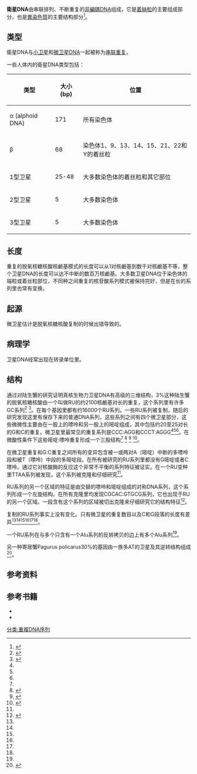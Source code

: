 '''衛星DNA'''由串联排列、不断重复的[[非編碼DNA|非編碼DNA]]组成，它是[[着絲粒|着絲粒]]的主要组成部分，也是[[異染色質|異染色質]]的主要结构部分<ref>{{cite book|author=Knight, Julian C.|title=Human Genetic Diversity: Functional Consequences for Health and Disease|publisher=Oxford University Press|year=2009|isbn=978-0-19-922769-3|page=167|url=http://books.google.com/books?id=NSLeurRJWsIC&pg=PA167|access-date=2015-12-05|archive-date=2021-04-27|archive-url=https://web.archive.org/web/20210427060923/https://books.google.com/books?id=NSLeurRJWsIC&pg=PA167|dead-url=no}}</ref>。

==类型==
衛星DNA与[[小卫星|小卫星]]和[[微卫星|微卫星]]DNA一起被称为[[串联重复|串联重复]]。

一些人体内的衛星DNA类型包括：
{| class="wikitable"
|-
! 类型
! 大小 (bp)
| 位置
|-
| α (alphoid DNA)
| 171
| 所有染色体
|-
| β
| 68
| 染色体1、9、13、14、15、21、22和Y的着丝粒
|-
| 1型卫星
| 25-48
| 大多数染色体的着丝粒和其它部位
|-
| 2型卫星
| 5
| 大多数染色体
|-
| 3型卫星
| 5
| 大多数染色体
|}

==长度==
重复的脱氧核糖核酸核鹼基模式的长度可以从1对核鹼基到数千对核鹼基不等，整个卫星DNA的长度可以达不中断的数百万核鹼基。大多数卫星DNA位于染色体的端粒或着丝粒部位，不同种之间重复的核苷酸系列模式被保持完好，但是在长的系列里也常有变换。

==起源==
微卫星估计是脱氧核糖核酸复制的时候出错导致的。

==病理学==
卫星DNA经常出现在转录单位里。

==结构==
通过对陆生蟹{{lang|la|Gecarcinus lateralis}}的研究证明真核生物力卫星DNA有高级的三维结构，3%这种陆生蟹的脱氧核糖核酸由一个叫做RU的约2100核鹼基对长的重复，这个系列里有许多GC系列<ref name="Fowler8">{{Cite journal| issn = 0036-8075
| volume = 221
| issue = 4613
| pages = 862–865
| last1 = Bonnewell
| first1 = V.
| last2 = Fowler
| first2 = R. F.
| last3 = Skinner
| first3 = D. M.
| title = An inverted repeat borders a fivefold amplification in satellite DNA| journal = Science (New York, N.Y.)
| date = 1983-08-26
| pmid = 6879182}}</ref>
<ref name="Fowler9">{{Cite journal| issn = 0091-7451
| volume = 47 Pt 2
| pages = 1151–1157
| last1 = Skinner
| first1 = D. M.
| last2 = Bonnewell
| first2 = V.
| last3 = Fowler
| first3 = R. F.
| title = Sites of divergence in the sequence of a complex satellite DNA and several cloned variants
| journal = Cold Spring Harbor Symposia on Quantitative Biology
| date = 1983
| pmid = 6305575}}</ref>。在每个基因里都有约16000个RU系列。一些RU系列被复制，随后的研究发现这里有保存下来的普通DNA系列，这些系列之间有四个微卫星部分，这些微微性主要由在一股上的嘌呤和另一股上的嘧啶组成，其中包括约20至25对长的G和C的重复。微卫星里最常见的重复系列是CCC:AGG和CCCT:AGGG<ref name="Fowler3"></ref><ref name="Fowler4"></ref><ref name="Fowler5"></ref>。在微酸性条件下这些嘧啶:嘌呤重复形成一个三股结构<ref name="Fowler3"></ref>
<ref name="Fowler3">{{Cite journal| issn = 0021-9258
| volume = 261
| issue = 19
| pages = 8994–9001
| last1 = Fowler
| first1 = R. F.
| last2 = Skinner
| first2 = D. M.
| title = Eukaryotic DNA diverges at a long and complex pyrimidine:purine tract that can adopt altered conformations
| journal = The Journal of Biological Chemistry| date = 1986-07-05
| pmid = 3013872}}</ref>
<ref name="Fowler4">{{Cite journal
| issn = 0378-1119
| volume = 38
| issue = 1-3
| pages = 145–152
| last1 = Stringfellow
| first1 = L. A.
| last2 = Fowler
| first2 = R. F.
| last3 = LaMarca
| first3 = M. E.
| last4 = Skinner
| first4 = D. M.
| title = Demonstration of remarkable sequence divergence in variants of a complex satellite DNA by molecular cloning| journal = Gene
| date = 1985
| pmid = 3905513}}</ref>
<ref name="Fowler5">{{Cite journal| issn = 0021-9258
| volume = 260
| issue = 15
| pages = 8964–8972
| last1 = Fowler
| first1 = R. F.
| last2 = Bonnewell
| first2 = V.
| last3 = Spann
| first3 = M. S.
| last4 = Skinner
| first4 = D. M.
| title = Sequences of three closely related variants of a complex satellite DNA diverge at specific domains
| journal = The Journal of Biological Chemistry
| date = 1985-07-25
| pmid = 2991230}}</ref>。

在微卫星重复和G:C重复之间所有的变异包含被一或两对A（嘧啶）中断的多嘌呤段和被T（嘌呤）中段的多嘧啶段。在所有被研究的RU系列里都没有G嘧啶或者C嘌呤。通过它对核酸酶的反应这个非常不平衡的系列特征被证实。在一个RU变种里TTAA系列被发现，这个系列被克隆和仔细研究<ref name="Fowler3"></ref>。

RU系列的另一个区域的特征是由交替的嘌呤和嘧啶组成的对称DNA系列，这个系列形成一个左旋结构。在所有克隆里均发现CGCAC:GTGCG系列，它也出现于RU的另一个区域。一段含有这个系列的区域被切出克隆来仔细研究它的结构特征<ref name="Fowler1">{{Cite journal| issn = 0378-1119
| doi = 10.1016/0378-1119(88)90088-1
| volume = 71
| issue = 1
| pages = 165–176
| last1 = Fowler
| first1 = R. F.
| last2 = Stringfellow
| first2 = L. A.
| last3 = Skinner
| first3 = D. M.
| title = A domain that assumes a Z-conformation includes a specific deletion in some cloned variants of a complex satellite
| journal = Gene
| date = 1988-11-15
| pmid = 3215523}}</ref>。

复制的RU系列事实上没有变化。只有微卫星的重复数目以及C和G段落的长度有差异<ref name="Fowler1"></ref><ref name="Fowler3"></ref><ref name="Fowler4"></ref><ref name="Fowler5"></ref><ref name="Fowler8"></ref><ref name="Fowler9"></ref>。

一个RU系列在与多个只含有一个Alu系列的反转拷贝的边上有多个Alu系列<ref name="Fowler8"></ref>。

另一种寄居蟹Pagurus policarus30%的基因由一族多AT的卫星及其逆转结构组成<ref name="Fowler6">{{Cite journal
| issn = 0021-9258
| volume = 260
| issue = 2
| pages = 1296–1303
| last1 = Fowler
| first1 = R. F.
| last2 = Skinner
| first2 = D. M.
| title = Cryptic satellites rich in inverted repeats comprise 30% of the genome of a hermit crab| journal = The Journal of Biological Chemistry
| date = 1985-01-25
| pmid = 2981841}}</ref>。

==参考资料==
{{reflist}}

==参考书籍==
* {{cite book|author=Beridze, Thengiz|title=Satellite DNA|publisher=Springer-Verlag|year=1986|isbn=978-0-387-15876-1|url=https://archive.org/details/satellitedna0000beri}}
* {{cite book|author=Hoy, Marjorie A.|title=Insect molecular genetics: an introduction to principles and applications|publisher=Academic Press|year=2003|isbn=978-0-12-357031-4|page=53|url=http://books.google.com/books?id=MPkwi-i33zYC&pg=PA53}}

[[分类:重複DNA序列|分类:重複DNA序列]]